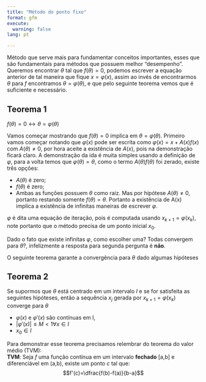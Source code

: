 ```yaml
---
title: "Método do ponto fixo"
format: gfm
execute:
  warning: false
lang: pt

---
```


Método que serve mais para fundamentar conceitos importantes, esses que são fundamentais para métodos que possuem melhor "desempenho". Queremos encontrar $\theta$ tal que $f(\theta)=0$, podemos escrever a equação anterior de tal maneira que fique $x=\varphi(x)$, assim ao invés de encontrarmos $\theta$ para $f$ encontramos $\theta=\varphi(\theta)$, e que pelo seguinte teorema vemos que é suficiente e necessário.

## Teorema 1
$f(\theta)=0 \leftrightarrow \theta = \varphi(\theta)$

Vamos começar mostrando que $f(\theta)=0$ implica em $\theta = \varphi(\theta)$. Primeiro vamos começar notando que $\varphi(x)$ pode ser escrita como $\varphi(x) = x + A(x)f(x)$ com $A(\theta) \ne 0$, por hora aceite a existência de $A(x)$, pois na demonstração ficará claro.
A demonstração da ida é muita simples usando a definição de $\varphi$, para a volta temos que $\varphi(\theta) = \theta$, como o termo $A(\theta)f(\theta)$ foi zerado, existe três opções:  

* $A(\theta)$ é zero;  
* $f(\theta)$ é zero;  
* Ambas as funções possuem $\theta$ como raiz.
Mas por hipótese $A(\theta) \ne 0$, portanto restando somente $f(\theta)=\theta$. Portanto a existência de A(x) implica a existência de infinitas maneiras de escrever $\varphi$.

$\varphi$ é dita uma equação de iteração, pois é computada usando $x_{k+1} = \varphi(x_k)$, note portanto que o método precisa de um ponto inicial $x_0$.

Dado o fato que existe infinitas $\varphi$, como escolher uma? Todas convergem para $\theta$?, infelizmente a resposta para segunda pergunta é **não**.

O seguinte teorema garante a convergência para $\theta$ dado algumas hipóteses

## Teorema 2
Se supormos que $\theta$ está centrado em um intervalo *I* e
se for satisfeita as seguintes hipóteses, então a sequência $x_j$ gerada por $x_{k+1} = \varphi(x_k)$ converge para $\theta$

* $\varphi(x)$ e $\varphi'(x)$ são contínuas em I,
* $|\varphi'(x)| \leq M < 1 \forall x \in I$
* $x_0 \in I$

Para demonstrar esse teorema precisamos relembrar do teorema do valor médio (TVM):  
**TVM**: Seja $f$ uma função contínua em um intervalo **fechado** [a,b] e diferenciável em (a,b), existe um ponto $c$ tal que:
$$f'(c)=\dfrac{f(b)-f(a)}{b-a}$$



